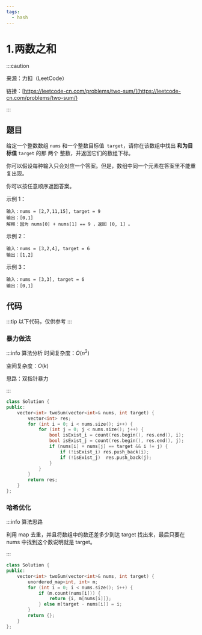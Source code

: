 ```yaml
---
tags:
  - hash
---
```

# 1.两数之和

:::caution

来源：力扣（LeetCode）

链接：[https://leetcode-cn.com/problems/two-sum/](https://leetcode-cn.com/problems/two-sum/)

:::

## 题目

给定一个整数数组 `nums` 和一个整数目标值` target`，请你在该数组中找出 **和为目标值** `target`  的那 两个 整数，并返回它们的数组下标。

你可以假设每种输入只会对应一个答案。但是，数组中同一个元素在答案里不能重复出现。

你可以按任意顺序返回答案。

示例 1：
```
输入：nums = [2,7,11,15], target = 9
输出：[0,1]
解释：因为 nums[0] + nums[1] == 9 ，返回 [0, 1] 。
```
示例 2：
```
输入：nums = [3,2,4], target = 6
输出：[1,2]
```
示例 3：
```
输入：nums = [3,3], target = 6
输出：[0,1]
```

## 代码

:::tip
以下代码，仅供参考
:::

### 暴力做法

:::info 算法分析
时间复杂度：$O(n^2)$

空间复杂度：$O(k)$

思路：双指针暴力

:::

```cpp
class Solution {
public:
    vector<int> twoSum(vector<int>& nums, int target) {
        vector<int> res;
        for (int i = 0; i < nums.size(); i++) {
            for (int j = 0; j < nums.size(); j++) {
                bool isExist_i = count(res.begin(), res.end(), i);
                bool isExist_j = count(res.begin(), res.end(), j);
                if (nums[i] + nums[j] == target && i != j) {
                    if (!isExist_i) res.push_back(i);
                    if (!isExist_j)  res.push_back(j);
                }
            }
        }
        return res;
    }
};
```

### 哈希优化
:::info 算法思路

利用 map 去重，并且将数组中的数还差多少到达 target 找出来，最后只要在 nums 中找到这个数说明就是 target。

:::

```cpp
class Solution {
public:
    vector<int> twoSum(vector<int>& nums, int target) {
        unordered_map<int, int> m;
        for (int i = 0; i < nums.size(); i++) {
            if (m.count(nums[i])) {
                return {i, m[nums[i]]};
            } else m[target - nums[i]] = i;
        }
        return {};
    }
};
```
